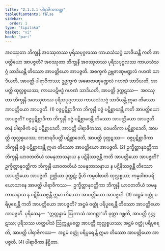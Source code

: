 ```yaml
---
title: "2.1.2.1 ပါရာဇိကကဏ္ဍ"
tableOfContents: false
sidebar:
  order: 1
type: "tipitaka"
basket: "vi"
book: "pari"
---
```



<DynamicBreadcrumb />

<Division number="228" book="pari">

<Paragraph number="848" book="pari">
အဝဿုတာ ဘိက္ခုနီ အဝဿုတဿ ပုရိသပုဂ္ဂလဿ ကာယသံသဂ္ဂံ သာဒိယန္တီ ကတိ အာပတ္တိယော အာပဇ္ဇတိ? အဝဿုတာ ဘိက္ခုနီ အဝဿုတဿ ပုရိသပုဂ္ဂလဿ ကာယသံသဂ္ဂံ သာဒိယန္တီ တိဿော အာပတ္တိယော အာပဇ္ဇတိ. အဓက္ခကံ ဥဗ္ဘဇာဏုမဏ္ဍလံ ဂဟဏံ သာဒိယတိ, အာပတ္တိ ပါရာဇိကဿ; ဥဗ္ဘက္ခကံ အဓောဇာဏုမဏ္ဍလံ ဂဟဏံ သာဒိယတိ, အာပတ္တိ ထုလ္လစ္စယဿ; ကာယပဋိဗဒ္ဓံ ဂဟဏံ သာဒိယတိ, အာပတ္တိ ဒုက္ကဋဿ—  အဝဿုတာ ဘိက္ခုနီ အဝဿုတဿ ပုရိသပုဂ္ဂလဿ ကာယသံသဂ္ဂံ သာဒိယန္တီ ဣမာ တိဿော အာပတ္တိယော အာပဇ္ဇတိ. (1)
</Paragraph>

<Paragraph number="849" book="pari">
ဝဇ္ဇပ္ပဋိစ္ဆာဒိကာ ဘိက္ခုနီ ဝဇ္ဇံ ပဋိစ္ဆာဒေန္တီ ကတိ အာပတ္တိယော အာပဇ္ဇတိ? ဝဇ္ဇပ္ပဋိစ္ဆာဒိကာ ဘိက္ခုနီ ဝဇ္ဇံ ပဋိစ္ဆာဒေန္တီ တိဿော အာပတ္တိယော အာပဇ္ဇတိ. ဇာနံ ပါရာဇိကံ ဓမ္မံ ပဋိစ္ဆာဒေတိ, အာပတ္တိ ပါရာဇိကဿ; ဝေမတိကာ ပဋိစ္ဆာဒေတိ, အာပတ္တိ ထုလ္လစ္စယဿ; အာစာရဝိပတ္တိံ ပဋိစ္ဆာဒေတိ, အာပတ္တိ ဒုက္ကဋဿ—  ဝဇ္ဇပ္ပဋိစ္ဆာဒိကာ ဘိက္ခုနီ ဝဇ္ဇံ ပဋိစ္ဆာဒေန္တီ ဣမာ တိဿော အာပတ္တိယော အာပဇ္ဇတိ. (2)
</Paragraph>

<Paragraph number="850" book="pari">
ဥက္ခိတ္တာနုဝတ္တိကာ ဘိက္ခုနီ ယာဝတတိယံ သမနုဘာသနာယ န ပဋိနိဿဇ္ဇန္တီ ကတိ အာပတ္တိယော အာပဇ္ဇတိ? ဥက္ခိတ္တာနုဝတ္တိကာ ဘိက္ခုနီ ယာဝတတိယံ သမနုဘာသနာယ န ပဋိနိဿဇ္ဇန္တီ တိဿော အာပတ္တိယော အာပဇ္ဇတိ. ဉတ္တိယာ ဒုက္ကဋံ; ဒွီဟိ ကမ္မဝါစာဟိ ထုလ္လစ္စယာ; ကမ္မဝါစာပရိယောသာနေ အာပတ္တိ ပါရာဇိကဿ—  ဥက္ခိတ္တာနုဝတ္တိကာ ဘိက္ခုနီ ယာဝတတိယံ သမနုဘာသနာယ န ပဋိနိဿဇ္ဇန္တီ ဣမာ တိဿော အာပတ္တိယော အာပဇ္ဇတိ. (3)
</Paragraph>

<Paragraph number="851" book="pari">
အဋ္ဌမံ ဝတ္ထုံ ပရိပူရေန္တီ ကတိ အာပတ္တိယော အာပဇ္ဇတိ? အဋ္ဌမံ ဝတ္ထုံ ပရိပူရေန္တီ တိဿော အာပတ္တိယော အာပဇ္ဇတိ. ပုရိသေန—  “ဣတ္ထန္နာမံ ဩကာသံ အာဂစ္ဆာ”တိ ဝုတ္တာ ဂစ္ဆတိ, အာပတ္တိ ဒုက္ကဋဿ; ပုရိသဿ ဟတ္ထပါသံ ဩက္ကန္တမတ္တေ အာပတ္တိ ထုလ္လစ္စယဿ; အဋ္ဌမံ ဝတ္ထုံ ပရိပူရေတိ, အာပတ္တိ ပါရာဇိကဿ—  အဋ္ဌမံ ဝတ္ထုံ ပရိပူရေန္တီ ဣမာ တိဿော အာပတ္တိယော အာပဇ္ဇတိ. (4)

</Paragraph>
</Division>

<Paragraph number="852" type="center" book="pari">
ပါရာဇိကာ နိဋ္ဌိတာ.
</Paragraph>